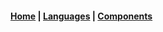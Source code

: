 

#### [Home](/) | [Languages](/Create/Software/programming) | [Components](/Create/Software/webcomptech)
